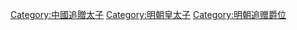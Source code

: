 [[Category:中國追贈太子|Category:中國追贈太子]]
[[Category:明朝皇太子|Category:明朝皇太子]]
[[Category:明朝追赠爵位|Category:明朝追赠爵位]]